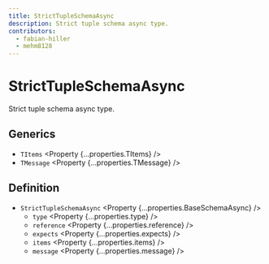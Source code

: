 ```yaml
---
title: StrictTupleSchemaAsync
description: Strict tuple schema async type.
contributors:
  - fabian-hiller
  - mehm8128
---
```



# StrictTupleSchemaAsync

Strict tuple schema async type.

## Generics

- `TItems` <Property {...properties.TItems} />
- `TMessage` <Property {...properties.TMessage} />

## Definition

- `StrictTupleSchemaAsync` <Property {...properties.BaseSchemaAsync} />
  - `type` <Property {...properties.type} />
  - `reference` <Property {...properties.reference} />
  - `expects` <Property {...properties.expects} />
  - `items` <Property {...properties.items} />
  - `message` <Property {...properties.message} />
